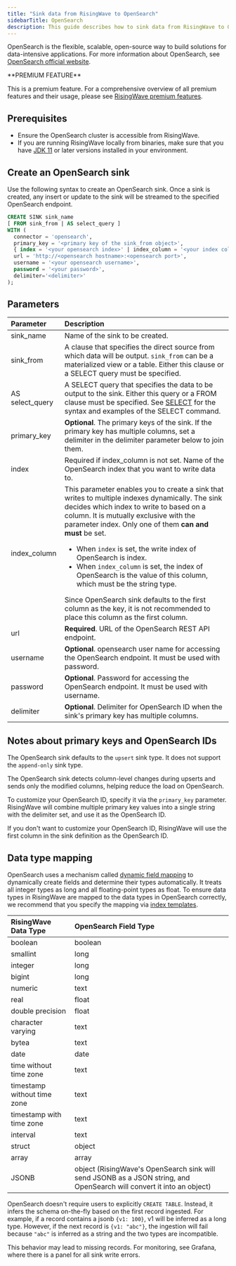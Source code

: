 ```yaml
---
title: "Sink data from RisingWave to OpenSearch"
sidebarTitle: OpenSearch
description: This guide describes how to sink data from RisingWave to OpenSearch using the OpenSearch sink connector in RisingWave.
---
```


OpenSearch is the flexible, scalable, open-source way to build solutions for data-intensive applications. For more information about OpenSearch, see [OpenSearch official website](https://opensearch.org/).

<Tip>
**PREMIUM FEATURE**

This is a premium feature. For a comprehensive overview of all premium features and their usage, please see [RisingWave premium features](/get-started/premium-features).
</Tip>

## Prerequisites

* Ensure the OpenSearch cluster is accessible from RisingWave.
* If you are running RisingWave locally from binaries, make sure that you have [JDK 11](https://openjdk.org/projects/jdk/11/) or later versions installed in your environment.

## Create an OpenSearch sink

Use the following syntax to create an OpenSearch sink. Once a sink is created, any insert or update to the sink will be streamed to the specified OpenSearch endpoint.

```sql
CREATE SINK sink_name
[ FROM sink_from | AS select_query ]
WITH (
  connector = 'opensearch',
  primary_key = '<primary key of the sink_from object>',
  { index = '<your opensearch index>' | index_column = '<your index column>' },
  url = 'http://<opensearch hostname>:<opensearch port>',
  username = '<your opensearch username>',
  password = '<your password>',
  delimiter='<delimiter>'
);
```

## Parameters

| Parameter        | Description          |
| :--------------- | :-------------------- |
| sink\_name       | Name of the sink to be created.                                                                                                                                                                                                                                                                                                                                                                                                                                                                                                                            |
| sink\_from       | A clause that specifies the direct source from which data will be output. `sink_from` can be a materialized view or a table. Either this clause or a SELECT query must be specified.                                                                                                                                                                                                                                                                                                                                                                      |
| AS select\_query | A SELECT query that specifies the data to be output to the sink. Either this query or a FROM clause must be specified. See [SELECT](/sql/commands/sql-select) for the syntax and examples of the SELECT command.                                                                                                                                                                                                                                                                                                                                          |
| primary\_key     | **Optional**. The primary keys of the sink. If the primary key has multiple columns, set a delimiter in the delimiter parameter below to join them.                                                                                                                                                                                                                                                                                                                                                                                                            |
| index            | Required if index\_column is not set. Name of the OpenSearch index that you want to write data to.                                                                                                                                                                                                                                                                                                                                                                                                                                                         |
| index\_column    | This parameter enables you to create a sink that writes to multiple indexes dynamically. The sink decides which index to write to based on a column. It is mutually exclusive with the parameter index. Only one of them **can and must** be set. <ul><li>When `index` is set, the write index of OpenSearch is index.</li><li> When `index_column` is set, the index of OpenSearch is the value of this column, which must be the string type.</li></ul> Since OpenSearch sink defaults to the first column as the key, it is not recommended to place this column as the first column. |
| url              | **Required**. URL of the OpenSearch REST API endpoint.                                                                                                                                                                                                                                                                                                                                                                                                                                                                                                         |
| username         | **Optional**. opensearch user name for accessing the OpenSearch endpoint. It must be used with password.                                                                                                                                                                                                                                                                                                                                                                                                                                                       |
| password         | **Optional**. Password for accessing the OpenSearch endpoint. It must be used with username.                                                                                                                                                                                                                                                                                                                                                                                                                                                                   |
| delimiter        | **Optional**. Delimiter for OpenSearch ID when the sink's primary key has multiple columns.                                                                                                                                                                                                                                                                                                                                                                                                                                                                    |

## Notes about primary keys and OpenSearch IDs

The OpenSearch sink defaults to the `upsert` sink type. It does not support the `append-only` sink type.

The OpenSearch sink detects column-level changes during upserts and sends only the modified columns, helping reduce the load on OpenSearch.

To customize your OpenSearch ID, specify it via the `primary_key` parameter. RisingWave will combine multiple primary key values into a single string with the delimiter set, and use it as the OpenSearch ID.

If you don't want to customize your OpenSearch ID, RisingWave will use the first column in the sink definition as the OpenSearch ID.

## Data type mapping

OpenSearch uses a mechanism called [dynamic field mapping](https://opensearch.org/docs/latest/field-types/#dynamic-mapping) to dynamically create fields and determine their types automatically. It treats all integer types as long and all floating-point types as float. To ensure data types in RisingWave are mapped to the data types in OpenSearch correctly, we recommend that you specify the mapping via [index templates](https://opensearch.org/docs/latest/im-plugin/index-templates/).

| RisingWave Data Type        | OpenSearch Field Type                                                                                                 |
| :-------------------------- | :-------------------------------------------------------------------------------------------------------------------- |
| boolean                     | boolean                                                                                                               |
| smallint                    | long                                                                                                                  |
| integer                     | long                                                                                                                  |
| bigint                      | long                                                                                                                  |
| numeric                     | text                                                                                                                  |
| real                        | float                                                                                                                 |
| double precision            | float                                                                                                                 |
| character varying           | text                                                                                                                  |
| bytea                       | text                                                                                                                  |
| date                        | date                                                                                                                  |
| time without time zone      | text                                                                                                                  |
| timestamp without time zone | text                                                                                                                  |
| timestamp with time zone    | text                                                                                                                  |
| interval                    | text                                                                                                                  |
| struct                      | object                                                                                                                |
| array                       | array                                                                                                                 |
| JSONB                       | object (RisingWave's OpenSearch sink will send JSONB as a JSON string, and OpenSearch will convert it into an object) |


OpenSearch doesn't require users to explicitly `CREATE TABLE`. Instead, it infers the schema on-the-fly based on the first record ingested. For example, if a record contains a jsonb `{v1: 100}`, v1 will be inferred as a long type. However, if the next record is `{v1: "abc"}`, the ingestion will fail because `"abc"` is inferred as a string and the two types are incompatible.

This behavior may lead to missing records. For monitoring, see Grafana, where there is a panel for all sink write errors.
